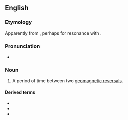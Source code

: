 {{also|chroń|chron-|Chron.|Chroń}}

==English==
{{wikipedia}}

===Etymology===
Apparently from {{m|en|chrono-}}, perhaps for resonance with {{m|en|eon}}.

===Pronunciation===
* {{IPA|en|/kɹɒn/}}

===Noun===
{{en-noun}}

# {{lb|en|geology}} A period of time between two [[w:Geomagnetic reversal|geomagnetic reversals]].

====Derived terms====
* {{l|en|chronozone}}
* {{l|en|subchron}}
* {{l|en|superchron}}
